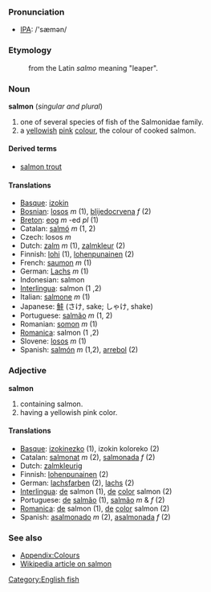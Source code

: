 ===Pronunciation===
*[[w:IPA|IPA]]: /'sæmən/

===Etymology===
:from the Latin ''salmo'' meaning "leaper".

===Noun===
'''salmon''' (''singular and plural'')

#one of several species of fish of the Salmonidae family.
#a [[yellowish]] [[pink]] [[color|colour]], the colour of cooked salmon.

====Derived terms====
*[[salmon trout]]

====Translations====
*[[Basque]]: [[izokin]]
*[[Bosnian]]: [[losos]] ''m'' (1), [[blijedocrvena]] ''f'' (2)
*[[Breton]]: [[eog]] ''m'' -ed ''pl'' (1)
*Catalan: [[salmó]] ''m'' (1, 2)
*Czech: losos  ''m''
*Dutch: [[zalm]] ''m'' (1), [[zalmkleur]] (2)
*Finnish: [[lohi]] (1), [[lohenpunainen]] (2)
*French: [[saumon]] ''m'' (1)
*German: [[Lachs]] ''m'' (1)
*Indonesian: salmon
*[[Interlingua]]: salmon (1 ,2)
*Italian: [[salmone]] ''m'' (1)
*Japanese: [[鮭]] (さけ, sake; しゃけ, shake)
*Portuguese: [[salmão]] ''m'' (1, 2)
*Romanian: [[somon]] ''m'' (1)
*[[Romanica]]: salmon (1 ,2)
*Slovene: [[losos]] ''m'' (1)
*Spanish: [[salmón]] ''m'' (1,2), [[arrebol]] (2)

===Adjective===
'''salmon'''

#containing salmon.
#having a yellowish pink color.

====Translations====
*[[Basque]]: [[izokinezko]] (1), izokin koloreko (2)
*Catalan: [[salmonat]] ''m'' (2), [[salmonada]] ''f'' (2)
*Dutch: [[zalmkleurig]]
*Finnish: [[lohenpunainen]] (2)
*German: [[lachsfarben]] (2), [[lachs]] (2)
*[[Interlingua]]: [[de]] salmon (1), [[de]] [[color]] salmon (2)
*Portuguese: [[de]] [[salmão]] (1), [[salmão]] ''m'' & ''f'' (2)
*[[Romanica]]: [[de]] salmon (1), [[de]] [[color]] salmon (2)
*Spanish: [[asalmonado]] ''m'' (2), [[asalmonada]] ''f'' (2)

===See also===
*[[Wiktionary_Appendix:Colours|Appendix:Colours]]
*[[w:salmon|Wikipedia article on salmon]]

[[Category:English fish]]